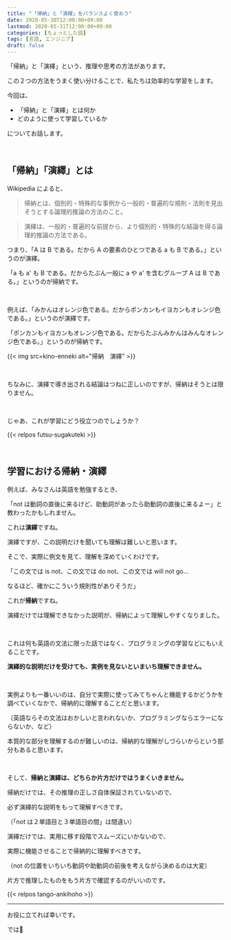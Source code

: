 ```yaml
---
title: "「帰納」と「演繹」をバランスよく使おう"
date: 2020-05-30T12:00:00+09:00
lastmod: 2020-05-31T12:00:00+09:00
categories: [ちょっとした話]
tags: [言語, エンジニア]
draft: false
---
```


「帰納」と「演繹」という、推理や思考の方法があります。

この２つの方法をうまく使い分けることで、私たちは効率的な学習をします。

今回は、

- 「帰納」と「演繹」とは何か
- どのように使って学習しているか

についてお話します。

<!--more-->

<br>

## 「帰納」「演繹」とは

Wikipedia によると、

> 帰納とは、個別的・特殊的な事例から一般的・普遍的な規則・法則を見出そうとする論理的推論の方法のこと。

> 演繹は、一般的・普遍的な前提から、より個別的・特殊的な結論を得る論理的推論の方法である。

つまり、「A は B である。だから A の要素のひとつである a も B である。」というのが演繹。

「a も a' も B である。だからたぶん一般に a や a' を含むグループ A は B である。」というのが帰納です。

<br>

例えば、「みかんはオレンジ色である。だからポンカンもイヨカンもオレンジ色である。」というのが演繹です。

「ポンカンもイヨカンもオレンジ色である。だからたぶんみかんはみんなオレンジ色である。」というのが帰納です。

{{< img src=kino-enneki alt="帰納　演繹" >}}

<br>

ちなみに、演繹で導き出される結論はつねに正しいのですが、帰納はそうとは限りません。

<br>

じゃあ、これが学習にどう役立つのでしょうか？

{{< relpos futsu-sugakuteki >}}

<br>

## 学習における帰納・演繹

例えば、みなさんは英語を勉強するとき、

「not は動詞の直後に来るけど、助動詞があったら助動詞の直後に来るよー」と教わったかもしれません。

これは**演繹**ですね。

演繹ですが、この説明だけを聞いても理解は難しいと思います。

そこで、実際に例文を見て、理解を深めていくわけです。

「この文では is not、この文では do not、この文では will not go…

なるほど、確かにこういう規則性がありそうだ」

これが**帰納**ですね。

演繹だけでは理解できなかった説明が、帰納によって理解しやすくなりました。

<br>

これは何も英語の文法に限った話ではなく、プログラミングの学習などにもいえることです。

**演繹的な説明だけを受けても、実例を見ないといまいち理解できません。**

<br>

実例よりも一番いいのは、自分で実際に使ってみてちゃんと機能するかどうかを調べていくなかで、帰納的に理解することだと思います。

（英語ならその文法はおかしいと言われないか、プログラミングならエラーにならないか、など）

本質的な部分を理解するのが難しいのは、帰納的な理解がしづらいからという部分もあると思います。

<br>

そして、**帰納と演繹は、どちらか片方だけではうまくいきません。**

帰納だけでは、その推理の正しさ自体保証されていないので、

必ず演繹的な説明をもって理解すべきです。

（「not は２単語目と３単語目の間」は間違い）

演繹だけでは、実用に移す段階でスムーズにいかないので、

実際に機能させることで帰納的に理解すべきです。

（not の位置をいちいち動詞や助動詞の前後を考えながら決めるのは大変）

片方で推理したものをもう片方で確認するのがいいのです。

{{< relpos tango-ankihoho >}}

---

お役に立てれば幸いです。

では:wave: